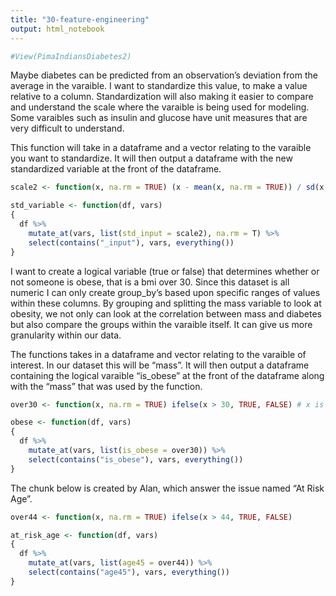 ```yaml
---
title: "30-feature-engineering"
output: html_notebook
---
```



```r
#View(PimaIndiansDiabetes2)
```


Maybe diabetes can be predicted from an observation's deviation from the average in the varaible. I want to standardize this value, to make a value relative to a column. Standardization will also making it easier to compare and understand the scale where the varaible is being used for modeling. Some varaibles such as insulin and glucose have unit measures that are very difficult to understand. 

This function will take in a dataframe and a vector relating to the varaible you want to standardize. It will then output a dataframe with the new standardized variable at the front of the dataframe. 
```r
scale2 <- function(x, na.rm = TRUE) (x - mean(x, na.rm = TRUE)) / sd(x, na.rm = TRUE) # x is a vector

std_variable <- function(df, vars)
{
  df %>%
    mutate_at(vars, list(std_input = scale2), na.rm = T) %>%
    select(contains("_input"), vars, everything())
}
```


I want to create a logical variable (true or false) that determines whether or not someone is obese, that is a bmi over 30. Since this dataset is all numeric I can only create group_by's based upon specific ranges of values within these columns. By grouping and splitting the mass variable to look at obesity, we not only can look at the correlation between mass and diabetes but also compare the groups within the varaible itself. It can give us more granularity within our data. 

The functions takes in a dataframe and vector relating to the varaible of interest. In our dataset this will be "mass". It will then output a dataframe containing the logical varaible "is_obese" at the front of the dataframe along with the "mass" that was used by the function.
```r
over30 <- function(x, na.rm = TRUE) ifelse(x > 30, TRUE, FALSE) # x is a vector

obese <- function(df, vars)
{
  df %>%
    mutate_at(vars, list(is_obese = over30)) %>%
    select(contains("is_obese"), vars, everything())
}
```

The chunk below is created by Alan, which answer the issue named "At Risk Age".
```r
over44 <- function(x, na.rm = TRUE) ifelse(x > 44, TRUE, FALSE)

at_risk_age <- function(df, vars)
{
  df %>%
    mutate_at(vars, list(age45 = over44)) %>%
    select(contains("age45"), vars, everything())
}
```


